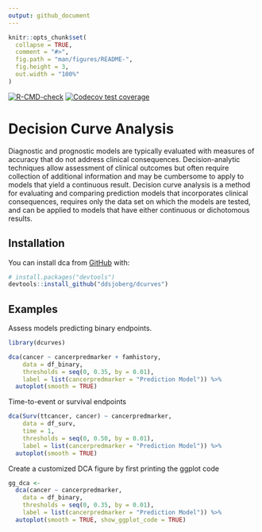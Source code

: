 ```yaml
---
output: github_document
---
```


<!-- README.md is generated from README.Rmd. Please edit that file -->

```r
knitr::opts_chunk$set(
  collapse = TRUE,
  comment = "#>",
  fig.path = "man/figures/README-",
  fig.height = 3,
  out.width = "100%"
)
```


<!-- badges: start -->
[![R-CMD-check](https://github.com/ddsjoberg/dcurves/workflows/R-CMD-check/badge.svg)](https://github.com/ddsjoberg/dcurves/actions)
[![Codecov test coverage](https://codecov.io/gh/ddsjoberg/dcurves/branch/master/graph/badge.svg)](https://codecov.io/gh/ddsjoberg/dcurves?branch=master)
<!-- badges: end -->

# Decision Curve Analysis 

Diagnostic and prognostic models are typically evaluated with measures of accuracy that do not address clinical consequences.
Decision-analytic techniques allow assessment of clinical outcomes but often require collection of additional information and may be cumbersome to apply to models that yield a continuous result.
Decision curve analysis is a method for evaluating and comparing prediction models that incorporates  clinical consequences, requires only the data set on which the models are tested, and can be applied to models that have either continuous or dichotomous results.

## Installation

You can install dca from [GitHub](https://github.com/) with:

``` r
# install.packages("devtools")
devtools::install_github("ddsjoberg/dcurves")
```
## Examples

Assess models predicting binary endpoints.

```r
library(dcurves)

dca(cancer ~ cancerpredmarker + famhistory, 
    data = df_binary,
    thresholds = seq(0, 0.35, by = 0.01),
    label = list(cancerpredmarker = "Prediction Model")) %>%
  autoplot(smooth = TRUE)
```

Time-to-event or survival endpoints

```r
dca(Surv(ttcancer, cancer) ~ cancerpredmarker, 
    data = df_surv, 
    time = 1,
    thresholds = seq(0, 0.50, by = 0.01),
    label = list(cancerpredmarker = "Prediction Model")) %>%
  autoplot(smooth = TRUE)
```

Create a customized DCA figure by first printing the ggplot code

```r
gg_dca <-
  dca(cancer ~ cancerpredmarker, 
    data = df_binary,
    thresholds = seq(0, 0.35, by = 0.01),
    label = list(cancerpredmarker = "Prediction Model")) %>%
  autoplot(smooth = TRUE, show_ggplot_code = TRUE)
```
